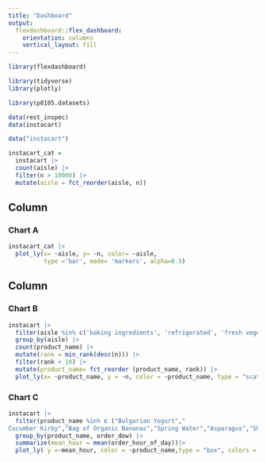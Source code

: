 ```yaml
---
title: "Dashboard"
output: 
  flexdashboard::flex_dashboard:
    orientation: columns
    vertical_layout: fill
---
```


```r
library(flexdashboard)

library(tidyverse)
library(plotly)

library(p8105.datasets)

data(rest_inspec)
data(instacart)
```

```r
data("instacart")

instacart_cat = 
  instacart |> 
  count(aisle) |> 
  filter(n > 10000) |> 
  mutate(aisle = fct_reorder(aisle, n))
```


Column {data-width=650}
-----------------------------------------------------------------------

### Chart A

```r
instacart_cat |> 
  plot_ly(x= ~aisle, y= ~n, color= ~aisle,
          type ='bar', made= 'markers', alpha=0.5)
```

Column {data-width=650}
-----------------------------------------------------------------------

### Chart B

```r
instacart |> 
  filter(aisle %in% c('baking ingredients', 'refrigerated', 'fresh vegetables') )|>
  group_by(aisle) |> 
  count(product_name) |> 
  mutate(rank = min_rank(desc(n))) |> 
  filter(rank < 10) |> 
  mutate(product_name= fct_reorder (product_name, rank)) |> 
  plot_ly(x= ~product_name, y = ~n, color = ~product_name, type = "scatter", colors = "viridis")
```

### Chart C

```r
instacart |>
  filter(product_name %in% c ("Bulgarian Yogurt","	
Cucumber Kirby","Bag of Organic Bananas","Spring Water","Asparagus","Shelled Pistachios")) |>
  group_by(product_name, order_dow) |>
  summarize(mean_hour = mean(order_hour_of_day))|>
  plot_ly( y =~mean_hour, color = ~product_name,type = "box", colors = "viridis")
```

